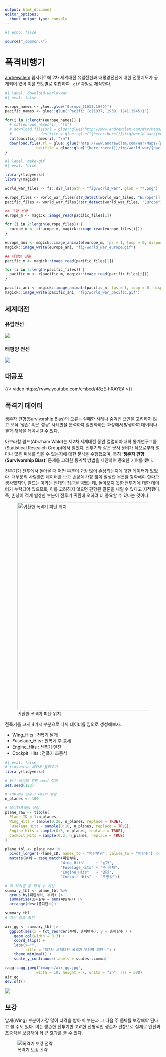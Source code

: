 ```yaml
---
output: html_document
editor_options: 
  chunk_output_type: console
---
```


```r
#| echo: false

source("_common.R")
```

# 폭격비행기

[andrewclem](http://www.andrewclem.com/War/) 웹사이트에 2차 세계대전 유럽전선과 태평양전선에 대한 전황지도가
공개되어 있어 이를 연도별로 취합하여 `.gif` 파일로 제작한다.

```r
#| label: download-world-war
#| eval: false

europe_names <- glue::glue("Europe_{1939:1945}")
pacific_names <- glue::glue("Pacific_{c(1937, 1939, 1941:1945)}")

for(i in 1:length(europe_names)) {
  # cat(europe_names[i], "\n")
  # download.file(url = glue::glue("http://www.andrewclem.com/War/Maps/{europe_names[i]}.gif"),
  #             destfile = glue::glue("{here::here()}/fig/world_war/{europe_names[i]}.png"), mode = "wb" )
  cat(pacific_names[i], "\n")
  download.file(url = glue::glue("http://www.andrewclem.com/War/Maps/{pacific_names[i]}.gif"),
              destfile = glue::glue("{here::here()}/fig/world_war/{pacific_names[i]}.png"), mode = "wb" )
}
```

```r
#| label: make-gif
#| eval: false

library(tidyverse)
library(magick)

world_war_files <- fs::dir_ls(path = "fig/world_war", glob = "*.png")

europe_files <- world_war_files[str_detect(world_war_files, "Europe")]
pacific_files <- world_war_files[!str_detect(world_war_files, "Europe")]

## 유럽 전황 
europe_m <- magick::image_read(pacific_files[1])

for (i in 2:length(europe_files)) {
  europe_m <- c(europe_m, magick::image_read(europe_files[i]))
}

europe_ani <- magick::image_animate(europe_m, fps = 1, loop = 0, dispose = "previous")
magick::image_write(europe_ani, "fig/world_war_europe.gif")

## 태평양 전황 
pacific_m <- magick::image_read(pacific_files[1])

for (i in 2:length(pacific_files)) {
  pacific_m <- c(pacific_m, magick::image_read(pacific_files[i]))
}

pacific_ani <- magick::image_animate(pacific_m, fps = 1, loop = 0, dispose = "previous")
magick::image_write(pacific_ani, "fig/world_war_pacific.gif")
```

## 세계대전

### 유럽전선

![](images/ww2_europe.jpg)

### 태평양 전선

![](images/ww2_pacific.jpg)


## 대공포

{{< video https://www.youtube.com/embed/48zE-hRAYEA >}}

## 폭격기 데이터

생존자 편향(Survivorship Bias)의 오류는 실패한 사례나 숨겨진 요인을 고려하지 않고 오직 '생존' 혹은 '성공' 사례만을 분석하여 일반화하는 과정에서 발생하여 데이터나 결과 해석을 왜곡시킬 수 있다.

아브라함 왈드(Abraham Wald)는 제2차 세계대전 동안 컬럼비아 대학 통계연구그룹(Statistical Research Group)에서 일했다.
전투기와 같은 군사 장비가 적으로부터 얼마나 많은 피해를 입을 수 있는지에 대한 분석을 수행했으며, 특히 **'생존자 편향(Survivorship Bias)'** 문제를 고려한 통계적 방법을 제안하여 중요한 기여를 했다.

전투기가 전투에서 돌아올 때 어떤 부분이 가장 많이 손상되는지에 대한 데이터가 있었다. 
대부분의 사람들은 데이터를 보고 손상이 가장 많이 발생한 부분을 강화해야 한다고 생각했지만, 
왈드는 이와는 반대의 접근을 택했는데, 돌아오지 못한 전투기에 대한 데이터가 누락되어 있으므로, 
이를 고려하지 않으면 편향된 결론을 내릴 수 있다고 지적했다. 
즉, 손상이 적게 발생한 부분이 전투기 귀환에 오히려 더 중요할 수 있다는 것이다.

![귀환한 폭격기 피탄 위치](images/Survivorship-bias.png){fig-align="center" width="671"}

전폭기를 크게 4가지 부분으로 나눠 데이터를 임의로 생성해보자.

- Wing_Hits     : 전폭기 날개
- Fuselage_Hits : 전폭기 주 몸체
- Engine_Hits   : 전폭기 엔진
- Cockpit_Hits  : 전폭기 조종석

```r
#| eval: false
# tidyverse 패키지 불러오기
library(tidyverse)

# 난수 생성을 위한 seed 설정
set.seed(123)

# 100대의 전투기 데이터 생성
n_planes <- 100

# 데이터프레임 생성
plane_raw <- tibble(
  Plane_ID = 1:n_planes,
  Wing_Hits = sample(0:20, n_planes, replace = TRUE),
  Fuselage_Hits = sample(0:10, n_planes, replace = TRUE),
  Engine_Hits = sample(0:5, n_planes, replace = TRUE),
  Cockpit_Hits = sample(0:2, n_planes, replace = TRUE)
) 
  
plane_tbl <- plane_raw |> 
  pivot_longer(-Plane_ID, names_to = "피탄부위", values_to = "피탄수") |> 
  mutate(부위 = case_match(피탄부위,
                         "Wing_Hits"     ~ "날개",
                         "Fuselage_Hits" ~ "주 몸체",
                         "Engine_Hits"   ~ "엔진",
                         "Cockpit_Hits"  ~ "조종석"))

# 각 부위별 총 타격 수 계산
summary_tbl <- plane_tbl %>% 
  group_by(피탄부위, 부위) |> 
  summarise(총피탄수 = sum(피탄수)) |> 
  arrange(desc(총피탄수))

summary_tbl
# 계산 결과 확인

air_gg <- summary_tbl |> 
  ggplot(aes(x = fct_reorder(부위, 총피탄수), y = 총피탄수)) +
    geom_col(width = 0.3) +
    coord_flip() +
    labs(x="",
         title = "제2차 세계대전 폭격기 부위별 피탄수") +
    theme_minimal() +
    scale_y_continuous(labels = scales::comma)

ragg::agg_jpeg("images/air_gg.jpg",
              width = 10, height = 7, units = "in", res = 600)
air_gg
dev.off()    
```

![](images/air_gg.jpg)


## 보강

날개(Wing) 부분이 가장 많이 타격을 받아 이 부분과 그 다음 주 몸체를 보강해야 된다고 볼 수도 있다.
이는 생존한 전투기만 고려한 전형적인 생존자 편향으로 실제로 엔진과 조종석을 보강해야 더 큰 효과를 볼 수 있다.

![폭격기 보강 전략](images/survivorship_bias_plane.png){fig-align="center"}

